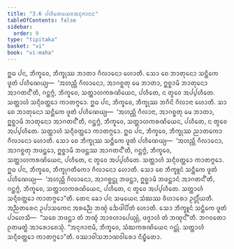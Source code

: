 ```yaml
---
title: "3.6 ᨸᩉᩥᨲᩮᨿᩮᩅᩋᨶᩩᨩᩣᨶᨶ"
tableOfContents: false
sidebar:
  order: 9
type: "tipitaka"
basket: "vi"
book: "vi-maha"
---
```



<DynamicBreadcrumb />

<Division number="199" book="vi-maha">

<Paragraph number="870" book="vi-maha">
ᩍᨵ ᨸᨶ, ᨽᩥᨠ᩠ᨡᩅᩮ, ᨽᩥᨠ᩠ᨡᩩᩔ ᨽᩣᨲᩣ ᨣᩥᩃᩣᨶᩮᩣ ᩉᩮᩣᨲᩥ. ᩈᩮᩣ ᨧᩮ ᨽᩣᨲᩩᨶᩮᩣ ᩈᨶ᩠ᨲᩥᨠᩮ ᨴᩪᨲᩴ ᨸᩉᩥᨱᩮᨿ᩠ᨿ—  ‘ᩋᩉᨬ᩠ᩉᩥ ᨣᩥᩃᩣᨶᩮᩣ, ᩋᩣᨣᨧ᩠ᨨᨲᩩ ᨾᩮ ᨽᩣᨲᩣ, ᩍᨧ᩠ᨨᩣᨾᩥ ᨽᩣᨲᩩᨶᩮᩣ ᩋᩣᨣᨲᨶ᩺’ᨲᩥ, ᨣᨶ᩠ᨲᨻ᩠ᨻᩴ, ᨽᩥᨠ᩠ᨡᩅᩮ, ᩈᨲ᩠ᨲᩣᩉᨠᩁᨱᩦᨿᩮᨶ, ᨸᩉᩥᨲᩮ, ᨶ ᨲ᩠ᩅᩮᩅ ᩋᨸ᩠ᨸᩉᩥᨲᩮ. ᩈᨲ᩠ᨲᩣᩉᩴ ᩈᨶ᩠ᨶᩥᩅᨲ᩠ᨲᩮᩣ ᨠᩣᨲᨻ᩠ᨻᩮᩣ.
</Paragraph>

<Paragraph number="871" book="vi-maha">
ᩍᨵ ᨸᨶ, ᨽᩥᨠ᩠ᨡᩅᩮ, ᨽᩥᨠ᩠ᨡᩩᩔ ᨽᨣᩥᨶᩦ ᨣᩥᩃᩣᨶᩣ ᩉᩮᩣᨲᩥ. ᩈᩣ ᨧᩮ ᨽᩣᨲᩩᨶᩮᩣ ᩈᨶ᩠ᨲᩥᨠᩮ ᨴᩪᨲᩴ ᨸᩉᩥᨱᩮᨿ᩠ᨿ—  ‘ᩋᩉᨬ᩠ᩉᩥ ᨣᩥᩃᩣᨶᩣ, ᩋᩣᨣᨧ᩠ᨨᨲᩩ ᨾᩮ ᨽᩣᨲᩣ, ᩍᨧ᩠ᨨᩣᨾᩥ ᨽᩣᨲᩩᨶᩮᩣ ᩋᩣᨣᨲᨶ᩺’ᨲᩥ, ᨣᨶ᩠ᨲᨻ᩠ᨻᩴ, ᨽᩥᨠ᩠ᨡᩅᩮ, ᩈᨲ᩠ᨲᩣᩉᨠᩁᨱᩦᨿᩮᨶ, ᨸᩉᩥᨲᩮ, ᨶ ᨲ᩠ᩅᩮᩅ ᩋᨸ᩠ᨸᩉᩥᨲᩮ. ᩈᨲ᩠ᨲᩣᩉᩴ ᩈᨶ᩠ᨶᩥᩅᨲ᩠ᨲᩮᩣ ᨠᩣᨲᨻ᩠ᨻᩮᩣ.
</Paragraph>

<Paragraph number="872" book="vi-maha">
ᩍᨵ ᨸᨶ, ᨽᩥᨠ᩠ᨡᩅᩮ, ᨽᩥᨠ᩠ᨡᩩᩔ ᨬᩣᨲᨠᩮᩣ ᨣᩥᩃᩣᨶᩮᩣ ᩉᩮᩣᨲᩥ. ᩈᩮᩣ ᨧᩮ ᨽᩥᨠ᩠ᨡᩩᩔ ᩈᨶ᩠ᨲᩥᨠᩮ ᨴᩪᨲᩴ ᨸᩉᩥᨱᩮᨿ᩠ᨿ—  ‘ᩋᩉᨬ᩠ᩉᩥ ᨣᩥᩃᩣᨶᩮᩣ, ᩋᩣᨣᨧ᩠ᨨᨲᩩ ᨽᨴᨶ᩠ᨲᩮᩣ, ᩍᨧ᩠ᨨᩣᨾᩥ ᨽᨴᨶ᩠ᨲᩔ ᩋᩣᨣᨲᨶ᩺’ᨲᩥ, ᨣᨶ᩠ᨲᨻ᩠ᨻᩴ, ᨽᩥᨠ᩠ᨡᩅᩮ, ᩈᨲ᩠ᨲᩣᩉᨠᩁᨱᩦᨿᩮᨶ, ᨸᩉᩥᨲᩮ, ᨶ ᨲ᩠ᩅᩮᩅ ᩋᨸ᩠ᨸᩉᩥᨲᩮ. ᩈᨲ᩠ᨲᩣᩉᩴ ᩈᨶ᩠ᨶᩥᩅᨲ᩠ᨲᩮᩣ ᨠᩣᨲᨻ᩠ᨻᩮᩣ.
</Paragraph>

<Paragraph number="873" book="vi-maha">
ᩍᨵ ᨸᨶ, ᨽᩥᨠ᩠ᨡᩅᩮ, ᨽᩥᨠ᩠ᨡᩩᨣᨲᩥᨠᩮᩣ ᨣᩥᩃᩣᨶᩮᩣ ᩉᩮᩣᨲᩥ. ᩈᩮᩣ ᨧᩮ ᨽᩥᨠ᩠ᨡᩪᨶᩴ ᩈᨶ᩠ᨲᩥᨠᩮ ᨴᩪᨲᩴ ᨸᩉᩥᨱᩮᨿ᩠ᨿ—  ‘ᩋᩉᨬ᩠ᩉᩥ ᨣᩥᩃᩣᨶᩮᩣ, ᩋᩣᨣᨧ᩠ᨨᨶ᩠ᨲᩩ ᨽᨴᨶ᩠ᨲᩣ, ᩍᨧ᩠ᨨᩣᨾᩥ ᨽᨴᨶ᩠ᨲᩣᨶᩴ ᩋᩣᨣᨲᨶ᩺’ᨲᩥ, ᨣᨶ᩠ᨲᨻ᩠ᨻᩴ, ᨽᩥᨠ᩠ᨡᩅᩮ, ᩈᨲ᩠ᨲᩣᩉᨠᩁᨱᩦᨿᩮᨶ, ᨸᩉᩥᨲᩮ, ᨶ ᨲ᩠ᩅᩮᩅ ᩋᨸ᩠ᨸᩉᩥᨲᩮ. ᩈᨲ᩠ᨲᩣᩉᩴ ᩈᨶ᩠ᨶᩥᩅᨲ᩠ᨲᩮᩣ ᨠᩣᨲᨻ᩠ᨻᩮᩣ”ᨲᩥ.
</Paragraph>

<Paragraph number="874" book="vi-maha">
ᨲᩮᨶ ᨡᩮᩣ ᨸᨶ ᩈᨾᨿᩮᨶ ᩈᩴᨥᩔ ᩅᩥᩉᩣᩁᩮᩣ ᩏᨶ᩠ᨴᩕᩥᨿᨲᩥ. ᩋᨬ᩠ᨬᨲᩁᩮᨶ ᩏᨸᩣᩈᨠᩮᨶ ᩋᩁᨬ᩠ᨬᩮ ᨽᨱ᩠ᨯᩴ ᨨᩮᨴᩤᨸᩥᨲᩴ ᩉᩮᩣᨲᩥ. ᩈᩮᩣ ᨽᩥᨠ᩠ᨡᩪᨶᩴ ᩈᨶ᩠ᨲᩥᨠᩮ ᨴᩪᨲᩴ ᨸᩣᩉᩮᩈᩥ—  “ᩈᨧᩮ ᨽᨴᨶ᩠ᨲᩣ ᨲᩴ ᨽᨱ᩠ᨯᩴ ᩋᩣᩅᩉᩣᨸᩮᨿ᩠ᨿᩩᩴ, ᨴᨩ᩠ᨩᩣᩉᩴ ᨲᩴ ᨽᨱ᩠ᨯᨶ᩺”ᨲᩥ. ᨽᨣᩅᨲᩮᩣ ᩑᨲᨾᨲ᩠ᨳᩴ ᩋᩣᩁᩮᩣᨧᩮᩈᩩᩴ. “ᩋᨶᩩᨩᩣᨶᩣᨾᩥ, ᨽᩥᨠ᩠ᨡᩅᩮ, ᩈᩴᨥᨠᩁᨱᩦᨿᩮᨶ ᨣᨶ᩠ᨲᩩᩴ. ᩈᨲ᩠ᨲᩣᩉᩴ ᩈᨶ᩠ᨶᩥᩅᨲ᩠ᨲᩮᩣ ᨠᩣᨲᨻ᩠ᨻᩮᩣ”ᨲᩥ.

</Paragraph>
</Division>

<Paragraph number="875" type="center" book="vi-maha">
ᩅᩔᩣᩅᩤᩈᨽᩣᨱᩅᩤᩁᩮᩣ ᨶᩥᨭ᩠ᨮᩥᨲᩮᩣ.
</Paragraph>
